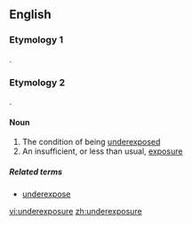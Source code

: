 ==English==

===Etymology 1===
{{prefix|under|exposure}}.

===Etymology 2===
{{prefix|under|exposure}}.

====Noun====
{{en-noun|-}}

# The condition of being [[underexpose]]d
# An insufficient, or less than usual, [[exposure]]

=====Related terms=====
* [[underexpose]]

[[vi:underexposure]]
[[zh:underexposure]]